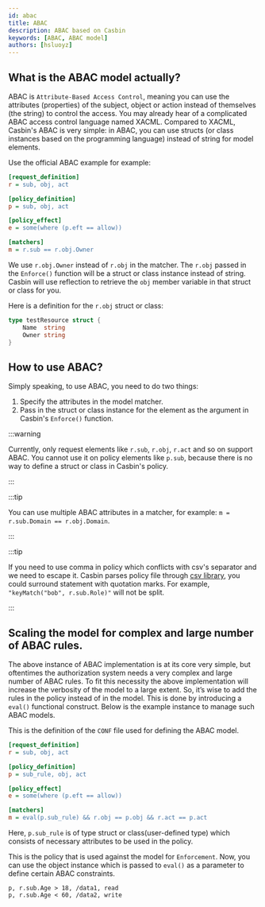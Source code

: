 ```yaml
---
id: abac
title: ABAC
description: ABAC based on Casbin
keywords: [ABAC, ABAC model]
authors: [hsluoyz]
---
```


## What is the ABAC model actually?

ABAC is ``Attribute-Based Access Control``, meaning you can use the attributes (properties) of the subject, object or action instead of themselves (the string) to control the access. You may already hear of a complicated ABAC access control language named XACML. Compared to XACML, Casbin's ABAC is very simple: in ABAC, you can use structs (or class instances based on the programming language) instead of string for model elements.

Use the official ABAC example for example:

```ini
[request_definition]
r = sub, obj, act

[policy_definition]
p = sub, obj, act

[policy_effect]
e = some(where (p.eft == allow))

[matchers]
m = r.sub == r.obj.Owner
```

We use ``r.obj.Owner`` instead of ``r.obj`` in the matcher. The ``r.obj`` passed in the ``Enforce()`` function will be a struct or class instance instead of string. Casbin will use reflection to retrieve the ``obj`` member variable in that struct or class for you.

Here is a definition for the ``r.obj`` struct or class:

```go
type testResource struct {
	Name  string
	Owner string
}
```

## How to use ABAC?

Simply speaking, to use ABAC, you need to do two things:

1. Specify the attributes in the model matcher.
2. Pass in the struct or class instance for the element as the argument in Casbin's ``Enforce()`` function.

:::warning

Currently, only request elements like ``r.sub``, ``r.obj``, ``r.act`` and so on support ABAC. You cannot use it on policy elements like ``p.sub``, because there is no way to define a struct or class in Casbin's policy.

:::

:::tip

You can use multiple ABAC attributes in a matcher, for example: ``m = r.sub.Domain == r.obj.Domain``.

:::

:::tip

If you need to use comma in policy which conflicts with csv's separator and we need to escape it. Casbin parses policy file through [csv library](https://pkg.go.dev/encoding/csv), you could surround statement with quotation marks. For example, `"keyMatch("bob", r.sub.Role)"` will not be split.

:::

## Scaling the model for complex and large number of ABAC rules.

The above instance of ABAC implementation is at its core very simple, but oftentimes the authorization system needs a very complex and large number of ABAC rules. To fit this necessity the above implementation will increase the verbosity of the model to a large extent. So, it’s wise to add the rules in the policy instead of in the model. This is done by introducing a ``eval()`` functional construct. Below is the example instance to manage such ABAC models.

This is the definition of the ``CONF`` file used for defining the ABAC model.

```ini
[request_definition]
r = sub, obj, act

[policy_definition]
p = sub_rule, obj, act

[policy_effect]
e = some(where (p.eft == allow))

[matchers]
m = eval(p.sub_rule) && r.obj == p.obj && r.act == p.act
```

Here, ``p.sub_rule`` is of type struct or class(user-defined type) which consists of necessary attributes to be used in the policy.
 
This is the policy that is used against the model for ``Enforcement``. Now, you can use the object instance which is passed to ``eval()`` as a parameter to define certain ABAC constraints.

```csv
p, r.sub.Age > 18, /data1, read
p, r.sub.Age < 60, /data2, write
```
